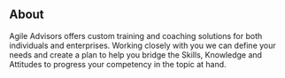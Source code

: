 ## About

Agile Advisors offers custom training and coaching solutions for both individuals and enterprises. Working closely with you we  can define your needs and create a plan to help you bridge the Skills, Knowledge and Attitudes to progress your competency in the topic at hand.